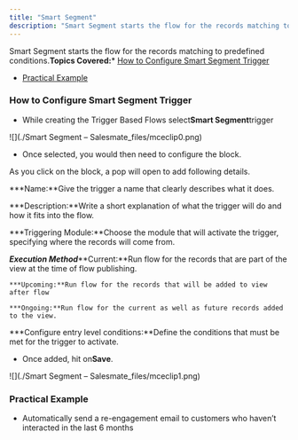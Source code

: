 ```yaml
---
title: "Smart Segment"
description: "Smart Segment starts the flow for the records matching to predefined conditions.**Topics Covered:*** [How to Configure Smart Segment Trigger](https:..."
---
```


Smart Segment starts the flow for the records matching to predefined conditions.**Topics Covered:***   [How to Configure Smart Segment Trigger](https://support.salesmate.io/hc/en-us/articles/37772408384665-Smart-Segment#h_01J7WZK8WVWYAKB2R12DNHDHHQ)

*   [Practical Example](https://support.salesmate.io/hc/en-us/articles/37772408384665-Smart-Segment#h_01J7X0VGHNT7P2BJCJXV34002Z)


### How to Configure Smart Segment Trigger


*   While creating the Trigger Based Flows select**Smart Segment**trigger

![](./Smart Segment – Salesmate_files/mceclip0.png)


*   Once selected, you would then need to configure the block.

As you click on the block, a pop will open to add following details.


***Name:**Give the trigger a name that clearly describes what it does.

***Description:**Write a short explanation of what the trigger will do and how it fits into the flow.

***Triggering Module:**Choose the module that will activate the trigger, specifying where the records will come from.

***Execution Method*****Current:**Run flow for the records that are part of the view at the time of flow publishing.

    ***Upcoming:**Run flow for the records that will be added to view after flow

    ***Ongoing:**Run flow for the current as well as future records added to the view.


***Configure entry level conditions:**Define the conditions that must be met for the trigger to activate.

*   Once added, hit on**Save**.

![](./Smart Segment – Salesmate_files/mceclip1.png)


### Practical Example


*   Automatically send a re-engagement email to customers who haven’t interacted in the last 6 months
